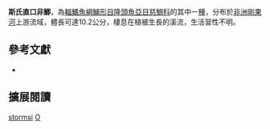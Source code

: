 {{Speciesbox
| name = 斯氏直口非鯽
| status = LC
| status_system = IUCN3.1
| image = 
| image_width = 260px
| image_caption = 
| genus = Orthochromis
| species = stormsi
| authority = [[Boulenger|Boulenger]], 1902
| synonyms = *''Tilapia stormsi''<br /><small>Boulenger, 1902</small>
*''Schwetzochromis stormsi''<br /><small>Boulenger, 1902</small>
}}
'''斯氏直口非鯽'''，為[[輻鰭魚綱|輻鰭魚綱]][[鱸形目|鱸形目]][[隆頭魚亞目|隆頭魚亞目]][[慈鯛科|慈鯛科]]的其中一[[種|種]]，分布於[[非洲|非洲]][[剛果河|剛果河]]上游流域，體長可達10.2公分，棲息在植被生長的溪流，生活習性不明。

== 參考文獻 ==
*{{FishBase_species|genus=Orthochromis|species=stormsi|year=2013|month=4}}

== 擴展閱讀 ==
{{refbegin}}
{{wikispecies-inline|Orthochromis stormsi|斯氏直口非鯽}}
{{refend}}
{{Taxonbar|from=Q6411637}}

[[Category:直口非鯽屬|stormsi]]
[[Category:1902年描述的魚類|O]]


{{鱸形目小作品}}